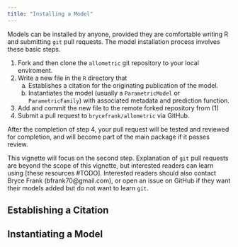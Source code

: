 ```yaml
---
title: "Installing a Model"
---
```


Models can be installed by anyone, provided they are comfortable writing R and
submitting `git` pull requests. The model installation process involves these
basic steps.

1. Fork and then clone the `allometric` git repository to your local enviroment.
2. Write a new file in the `R` directory that
    a. Establishes a citation for the originating publication of the model.
    b. Instantiates the model (usually a `ParametricModel` or
        `ParametricFamily`) with associated metadata and prediction function.
3. Add and commit the new file to the remote forked repository from (1)
4. Submit a pull request to `brycefrank/allometric` via GitHub.

After the completion of step 4, your pull request will be tested and reviewed
for completion, and will become part of the main package if it passes review.

This vignette will focus on the second step. Explanation of `git` pull requests
are beyond the scope of this vignette, but interested readers can learn using
[these resources #TODO]. Interested readers should also contact Bryce Frank
(bfrank70@gmail.com), or open an issue on GitHub if they want their models 
added but do not want to learn `git`.

## Establishing a Citation

## Instantiating a Model
